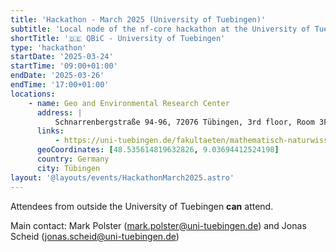 ```yaml
---
title: 'Hackathon - March 2025 (University of Tuebingen)'
subtitle: 'Local node of the nf-core hackathon at the University of Tuebingen, Tuebingen, Germany'
shortTitle: '🇩🇪 QBiC - University of Tuebingen'
type: 'hackathon'
startDate: '2025-03-24'
startTime: '09:00+01:00'
endDate: '2025-03-26'
endTime: '17:00+01:00'
locations:
    - name: Geo and Environmental Research Center
      address: |
          Schnarrenbergstraße 94-96, 72076 Tübingen, 3rd floor, Room 3F03
      links:
          - https://uni-tuebingen.de/fakultaeten/mathematisch-naturwissenschaftliche-fakultaet/fachbereiche/geowissenschaften/fachbereich/standorte/geo-und-umweltforschungszentrum-guz
      geoCoordinates: [48.535614819632826, 9.03694412524198]
      country: Germany
      city: Tübingen
layout: '@layouts/events/HackathonMarch2025.astro'
---
```


Attendees from outside the University of Tuebingen **can** attend.

Main contact: Mark Polster ([mark.polster@uni-tuebingen.de](mailto:mark.polster@uni-tuebingen.de)) and Jonas Scheid ([jonas.scheid@uni-tuebingen.de](mailto:jonas.scheid@uni-tuebingen.de))
